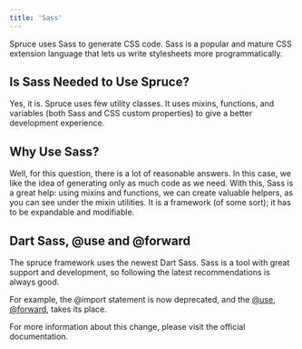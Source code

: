 ```yaml
---
title: 'Sass'
---
```


<p className="lead">Spruce uses Sass to generate CSS code. Sass is a popular and mature CSS extension language that lets us write stylesheets more programmatically.</p>

## Is Sass Needed to Use Spruce?

Yes, it is. Spruce uses few utility classes. It uses mixins, functions, and variables (both Sass and CSS custom properties) to give a better development experience.

## Why Use Sass?

Well, for this question, there is a lot of reasonable answers. In this case, we like the idea of generating only as much code as we need. With this, Sass is a great help:
using mixins and functions, we can create valuable helpers, as you can see under the mixin utilities.
It is a framework (of some sort); it has to be expandable and modifiable.

## Dart Sass, @use and @forward

The spruce framework uses the newest Dart Sass. Sass is a tool with great support and development, so following the latest recommendations is always good.

For example, the @import statement is now deprecated, and the [@use](https://sass-lang.com/documentation/at-rules/use), [@forward](https://sass-lang.com/documentation/at-rules/forward), takes its place.

For more information about this change, please visit the official documentation. 